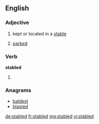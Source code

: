 ==English==

===Adjective===
{{en-adj|-}}

# kept or located in a [[stable]]
# {{rail transport|of a rail vehicle}} [[parked]]

===Verb===
'''stabled'''

# {{en-past of|stable}}

===Anagrams===
* [[baldest#English|baldest]]
* [[blasted#English|blasted]]

[[de:stabled]]
[[fr:stabled]]
[[mg:stabled]]
[[vi:stabled]]